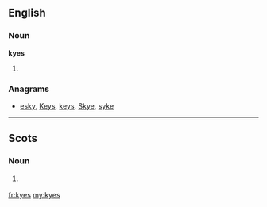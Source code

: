 ==English==

===Noun===
'''kyes'''

# {{plural of|[[kye#English|kye]]}}

===Anagrams===
* [[esky#English|esky]], [[Keys#English|Keys]], [[keys#English|keys]], [[Skye#English|Skye]], [[syke#English|syke]]

----

==Scots==

===Noun===
{{head|sco|plural}}

# {{South Scots}} {{plural of|[[kye#Etymology 2|kye]]|lang=sco}}

[[fr:kyes]]
[[my:kyes]]